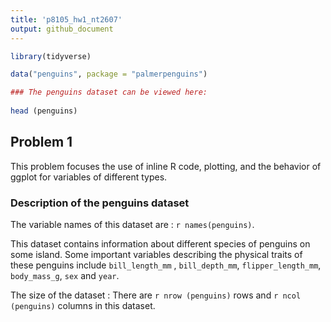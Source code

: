 ```yaml
---
title: 'p8105_hw1_nt2607'
output: github_document
---
```


```r

library(tidyverse)

data("penguins", package = "palmerpenguins")

### The penguins dataset can be viewed here: 
  
head (penguins)
```

## Problem 1

This problem focuses the use of inline R code, plotting, and the behavior of ggplot for variables of different types.

### Description of the penguins dataset 

The variable names of this dataset are : `r names(penguins)`.

This dataset contains information about different species of penguins on some island. Some important variables describing the physical traits of these penguins include `bill_length_mm` , `bill_depth_mm`, `flipper_length_mm`, `body_mass_g`, `sex` and `year`.

The size of the dataset : There are `r nrow (penguins)` rows and `r ncol (penguins)` columns in this dataset.

